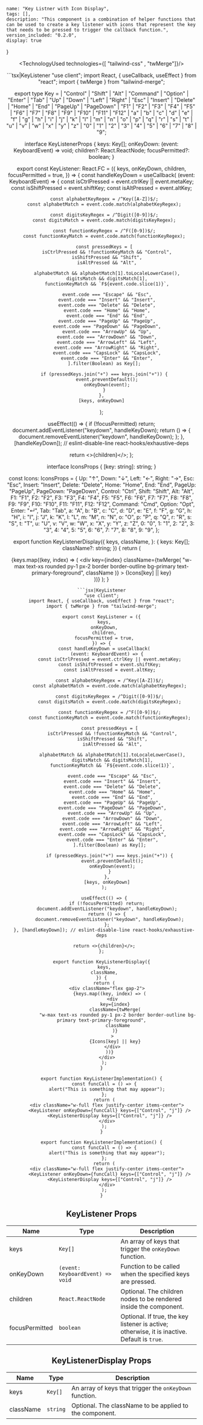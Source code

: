 
    name: "Key Listner with Icon Display",
    tags: [],
    description: "This component is a combination of helper functions that can be used to create a key listener with icons that represent the key that needs to be pressed to trigger the callback function.",
    version_included: "0.2.0",
    display: true
}

<Wrapper>

<ImportsWrapper>

</ImportsWrapper>

<Header />
<Preview> 

<Display>
<KeyListenerImplementation />
</Display>

</Preview>

<Implementation>


<TechnologyUsed technologies={[ "tailwind-css" , "twMerge"]}/>

<CodeBlock> 
```tsx|KeyListener
"use client";
import React, { useCallback, useEffect } from "react";
import { twMerge } from "tailwind-merge";

export type Key =
  | "Control"
  | "Shift"
  | "Alt"
  | "Command"
  | "Option"
  | "Enter"
  | "Tab"
  | "Up"
  | "Down"
  | "Left"
  | "Right"
  | "Esc"
  | "Insert"
  | "Delete"
  | "Home"
  | "End"
  | "PageUp"
  | "PageDown"
  | "F1"
  | "F2"
  | "F3"
  | "F4"
  | "F5"
  | "F6"
  | "F7"
  | "F8"
  | "F9"
  | "F10"
  | "F11"
  | "F12"
  | "a"
  | "b"
  | "c"
  | "d"
  | "e"
  | "f"
  | "g"
  | "h"
  | "i"
  | "j"
  | "k"
  | "l"
  | "m"
  | "n"
  | "o"
  | "p"
  | "q"
  | "r"
  | "s"
  | "t"
  | "u"
  | "v"
  | "w"
  | "x"
  | "y"
  | "z"
  | "0"
  | "1"
  | "2"
  | "3"
  | "4"
  | "5"
  | "6"
  | "7"
  | "8"
  | "9";

interface KeyListenerProps {
  keys: Key[];
  onKeyDown: (event: KeyboardEvent) => void;
  children?: React.ReactNode;
  focusPermitted?: boolean;
}

export const KeyListener: React.FC<KeyListenerProps> = ({
  keys,
  onKeyDown,
  children,
  focusPermitted = true,
}) => {
  const handleKeyDown = useCallback(
    (event: KeyboardEvent) => {
      const isCtrlPressed = event.ctrlKey || event.metaKey;
      const isShiftPressed = event.shiftKey;
      const isAltPressed = event.altKey;

      const alphabetKeyRegex = /^Key([A-Z])$/;
      const alphabetMatch = event.code.match(alphabetKeyRegex);

      const digitsKeyRegex = /^Digit([0-9])$/;
      const digitsMatch = event.code.match(digitsKeyRegex);

      const functionKeyRegex = /^F([0-9])$/;
      const functionKeyMatch = event.code.match(functionKeyRegex);

      const pressedKeys = [
        isCtrlPressed && !functionKeyMatch && "Control",
        isShiftPressed && "Shift",
        isAltPressed && "Alt",

        alphabetMatch && alphabetMatch[1].toLocaleLowerCase(),
        digitsMatch && digitsMatch[1],
        functionKeyMatch && `F${event.code.slice(1)}`,

        event.code === "Escape" && "Esc",
        event.code === "Insert" && "Insert",
        event.code === "Delete" && "Delete",
        event.code === "Home" && "Home",
        event.code === "End" && "End",
        event.code === "PageUp" && "PageUp",
        event.code === "PageDown" && "PageDown",
        event.code === "ArrowUp" && "Up",
        event.code === "ArrowDown" && "Down",
        event.code === "ArrowLeft" && "Left",
        event.code === "ArrowRight" && "Right",
        event.code === "CapsLock" && "CapsLock",
        event.code === "Enter" && "Enter",
      ].filter(Boolean) as Key[];

      if (pressedKeys.join("+") === keys.join("+")) {
        event.preventDefault();
        onKeyDown(event);
      }
    },
    [keys, onKeyDown]
  );

  useEffect(() => {
    if (!focusPermitted) return;
    document.addEventListener("keydown", handleKeyDown);
    return () => {
      document.removeEventListener("keydown", handleKeyDown);
    };
  }, [handleKeyDown]); // eslint-disable-line react-hooks/exhaustive-deps

  return <>{children}</>;
};

interface IconsProps {
  [key: string]: string;
}

const Icons: IconsProps = {
  Up: "↑",
  Down: "↓",
  Left: "←",
  Right: "→",
  Esc: "Esc",
  Insert: "Insert",
  Delete: "Delete",
  Home: "Home",
  End: "End",
  PageUp: "PageUp",
  PageDown: "PageDown",
  Control: "Ctrl",
  Shift: "Shift",
  Alt: "Alt",
  F1: "F1",
  F2: "F2",
  F3: "F3",
  F4: "F4",
  F5: "F5",
  F6: "F6",
  F7: "F7",
  F8: "F8",
  F9: "F9",
  F10: "F10",
  F11: "F11",
  F12: "F12",
  Command: "Cmd",
  Option: "Opt",
  Enter: "↵",
  Tab: "Tab",
  a: "A",
  b: "B",
  c: "C",
  d: "D",
  e: "E",
  f: "F",
  g: "G",
  h: "H",
  i: "I",
  j: "J",
  k: "K",
  l: "L",
  m: "M",
  n: "N",
  o: "O",
  p: "P",
  q: "Q",
  r: "R",
  s: "S",
  t: "T",
  u: "U",
  v: "V",
  w: "W",
  x: "X",
  y: "Y",
  z: "Z",
  0: "0",
  1: "1",
  2: "2",
  3: "3",
  4: "4",
  5: "5",
  6: "6",
  7: "7",
  8: "8",
  9: "9",
};

export function KeyListenerDisplay({
  keys,
  className,
}: {
  keys: Key[];
  className?: string;
}) {
  return (
    <div className="flex gap-2">
      {keys.map((key, index) => (
        <div
          key={index}
          className={twMerge(
            "w-max text-xs rounded py-1 px-2 border border-outline bg-primary text-primary-foreground",
            className
          )}
        >
          {Icons[key] || key}
        </div>
      ))}
    </div>
  );
}
```
```jsx|KeyListener
"use client";
import React, { useCallback, useEffect } from "react";
import { twMerge } from "tailwind-merge";

export const KeyListener = ({
  keys,
  onKeyDown,
  children,
  focusPermitted = true,
}) => {
  const handleKeyDown = useCallback(
    (event: KeyboardEvent) => {
      const isCtrlPressed = event.ctrlKey || event.metaKey;
      const isShiftPressed = event.shiftKey;
      const isAltPressed = event.altKey;

      const alphabetKeyRegex = /^Key([A-Z])$/;
      const alphabetMatch = event.code.match(alphabetKeyRegex);

      const digitsKeyRegex = /^Digit([0-9])$/;
      const digitsMatch = event.code.match(digitsKeyRegex);

      const functionKeyRegex = /^F([0-9])$/;
      const functionKeyMatch = event.code.match(functionKeyRegex);

      const pressedKeys = [
        isCtrlPressed && !functionKeyMatch && "Control",
        isShiftPressed && "Shift",
        isAltPressed && "Alt",

        alphabetMatch && alphabetMatch[1].toLocaleLowerCase(),
        digitsMatch && digitsMatch[1],
        functionKeyMatch && `F${event.code.slice(1)}`,

        event.code === "Escape" && "Esc",
        event.code === "Insert" && "Insert",
        event.code === "Delete" && "Delete",
        event.code === "Home" && "Home",
        event.code === "End" && "End",
        event.code === "PageUp" && "PageUp",
        event.code === "PageDown" && "PageDown",
        event.code === "ArrowUp" && "Up",
        event.code === "ArrowDown" && "Down",
        event.code === "ArrowLeft" && "Left",
        event.code === "ArrowRight" && "Right",
        event.code === "CapsLock" && "CapsLock",
        event.code === "Enter" && "Enter",
      ].filter(Boolean) as Key[];

      if (pressedKeys.join("+") === keys.join("+")) {
        event.preventDefault();
        onKeyDown(event);
      }
    },
    [keys, onKeyDown]
  );

  useEffect(() => {
    if (!focusPermitted) return;
    document.addEventListener("keydown", handleKeyDown);
    return () => {
      document.removeEventListener("keydown", handleKeyDown);
    };
  }, [handleKeyDown]); // eslint-disable-line react-hooks/exhaustive-deps

  return <>{children}</>;
};

export function KeyListenerDisplay({
  keys,
  className,
}) {
  return (
    <div className="flex gap-2">
      {keys.map((key, index) => (
        <div
          key={index}
          className={twMerge(
            "w-max text-xs rounded py-1 px-2 border border-outline bg-primary text-primary-foreground",
            className
          )}
        >
          {Icons[key] || key}
        </div>
      ))}
    </div>
  );
}
```

```tsx|Implementation
export function KeyListenerImplementation() {
  const funcCall = () => {
    alert("This is something that may appear");
  };
  return (
    <div className="w-full flex justify-center items-center">
      <KeyListener onKeyDown={funcCall} keys={["Control", "j"]} />
      <KeyListenerDisplay keys={["Control", "j"]} />
    </div>
  );
}
```
```jsx|Implementation
export function KeyListenerImplementation() {
  const funcCall = () => {
    alert("This is something that may appear");
  };
  return (
    <div className="w-full flex justify-center items-center">
      <KeyListener onKeyDown={funcCall} keys={["Control", "j"]} />
      <KeyListenerDisplay keys={["Control", "j"]} />
    </div>
  );
}
```
</CodeBlock>

## KeyListener Props

| Name           | Type                              | Description                                                              |
| -------------- | --------------------------------- | ------------------------------------------------------------------------ |
| keys         | `Key[]`                           | An array of keys that trigger the `onKeyDown` function.                  |
| onKeyDown    | `(event: KeyboardEvent) => void`  | Function to be called when the specified keys are pressed.               |
| children     | `React.ReactNode`                 | Optional. The children nodes to be rendered inside the component.        |
| focusPermitted | `boolean`                       | Optional. If true, the key listener is active; otherwise, it is inactive. Default is `true`. |

## KeyListenerDisplay Props

| Name           | Type                              | Description                                                              |
| -------------- | --------------------------------- | ------------------------------------------------------------------------ |
| keys         | `Key[]`                           | An array of keys that trigger the `onKeyDown` function.                  |
| className     | `string`                          | Optional. The className to be applied to the component.                   |

</Implementation>
</Wrapper>
